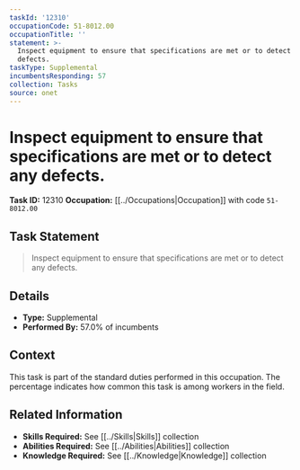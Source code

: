 ```yaml
---
taskId: '12310'
occupationCode: 51-8012.00
occupationTitle: ''
statement: >-
  Inspect equipment to ensure that specifications are met or to detect any
  defects.
taskType: Supplemental
incumbentsResponding: 57
collection: Tasks
source: onet
---
```

# Inspect equipment to ensure that specifications are met or to detect any defects.

**Task ID:** 12310
**Occupation:** [[../Occupations|Occupation]] with code `51-8012.00`

## Task Statement

> Inspect equipment to ensure that specifications are met or to detect any defects.

## Details

- **Type:** Supplemental
- **Performed By:** 57.0% of incumbents

## Context

This task is part of the standard duties performed in this occupation. The percentage indicates how common this task is among workers in the field.

## Related Information

- **Skills Required:** See [[../Skills|Skills]] collection
- **Abilities Required:** See [[../Abilities|Abilities]] collection
- **Knowledge Required:** See [[../Knowledge|Knowledge]] collection
